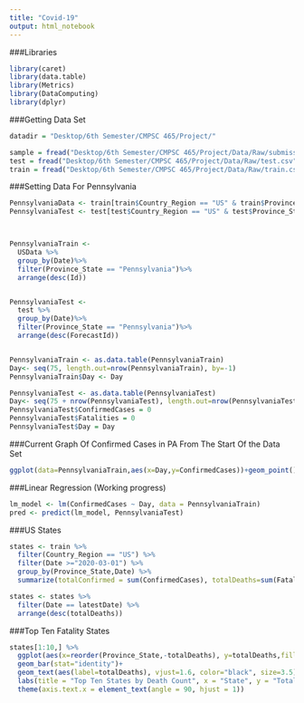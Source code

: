 ```yaml
---
title: "Covid-19"
output: html_notebook
---
```


###Libraries
```r
library(caret)
library(data.table)
library(Metrics)
library(DataComputing)
library(dplyr)

```


###Getting Data Set
```r
datadir = "Desktop/6th Semester/CMPSC 465/Project/"

sample = fread("Desktop/6th Semester/CMPSC 465/Project/Data/Raw/submission.csv")
test = fread("Desktop/6th Semester/CMPSC 465/Project/Data/Raw/test.csv")
train = fread("Desktop/6th Semester/CMPSC 465/Project/Data/Raw/train.csv")

```

###Setting Data For Pennsylvania
```r

PennsylvaniaData <- train[train$Country_Region == "US" & train$Province_State == "Pennsylvania"]
PennsylvaniaTest <- test[test$Country_Region == "US" & test$Province_State == "Pennsylvania"]



PennsylvaniaTrain <- 
  USData %>%
  group_by(Date)%>%
  filter(Province_State == "Pennsylvania")%>%
  arrange(desc(Id))


PennsylvaniaTest <- 
  test %>%
  group_by(Date)%>%
  filter(Province_State == "Pennsylvania")%>%
  arrange(desc(ForecastId))


PennsylvaniaTrain <- as.data.table(PennsylvaniaTrain)
Day<- seq(75, length.out=nrow(PennsylvaniaTrain), by=-1)
PennsylvaniaTrain$Day <- Day

PennsylvaniaTest <- as.data.table(PennsylvaniaTest)
Day<- seq(75 + nrow(PennsylvaniaTest), length.out=nrow(PennsylvaniaTest), by=-1)
PennsylvaniaTest$ConfirmedCases = 0
PennsylvaniaTest$Fatalities = 0
PennsylvaniaTest$Day = Day

```


###Current Graph Of Confirmed Cases in PA From The Start Of the Data Set
```r
ggplot(data=PennsylvaniaTrain,aes(x=Day,y=ConfirmedCases))+geom_point() + stat_smooth(method=loess) 
```


###Linear Regression (Working progress)
```r
lm_model <- lm(ConfirmedCases ~ Day, data = PennsylvaniaTrain)
pred <- predict(lm_model, PennsylvaniaTest)


```


###US States
```r
states <- train %>% 
  filter(Country_Region == "US") %>% 
  filter(Date >="2020-03-01") %>%
  group_by(Province_State,Date) %>%
  summarize(totalConfirmed = sum(ConfirmedCases), totalDeaths=sum(Fatalities))

states <- states %>%
  filter(Date == latestDate) %>%
  arrange(desc(totalDeaths))


```

###Top Ten Fatality States
```r
states[1:10,] %>% 
  ggplot(aes(x=reorder(Province_State,-totalDeaths), y=totalDeaths,fill=Province_State)) +
  geom_bar(stat="identity")+
  geom_text(aes(label=totalDeaths), vjust=1.6, color="black", size=3.5)+
  labs(title = "Top Ten States by Death Count", x = "State", y = "Total Death")
  theme(axis.text.x = element_text(angle = 90, hjust = 1))

```


